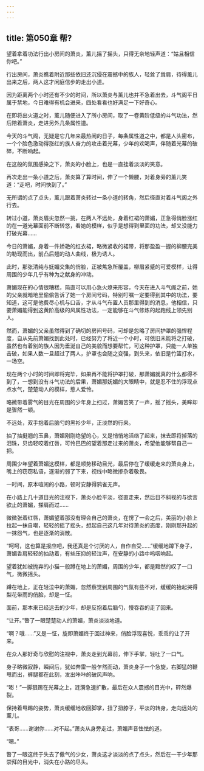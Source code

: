 ```yaml
---
---
---
```

title: 第050章 帮?
---



望着拿着功法行出小房间的萧炎，薰儿摇了摇头，只得无奈地轻声道：“姑且相信你吧。”

行出房间，萧炎瞧着附近那些依旧还沉侵在震撼中的族人，轻耸了耸肩，待得薰儿出来之后，两人这才闲庭信步的走出小道。

因为距离两个小时还有不少的时间，所以萧炎与薰儿也并不急着出去，斗气阁平日属于禁地，今日难得有机会进来，四处看看也好满足一下好奇心。

在即将出火道之时，薰儿随便进入了所小房间，取了一卷黄阶低级的斗气功法，然后陪着萧炎，走进另外几条属性道。

今天的斗气阁，无疑是它几年来最热闹的日子，每条属性道之中，都是人头密布，一个个脸色激动得涨红的族人奋力的攻击着光幕，少年的欢喝声，伴随着光幕的破碎，不断响起。

在这般的氛围感染之下，萧炎的小脸上，也是一直挂着淡淡的笑意。

再次走出一条小道之后，萧炎算了算时间，伸了一个懒腰，对着身旁的薰儿笑道：“走吧，时间快到了。”

无所谓的点了点头，薰儿跟着萧炎转过一条小道的转角，然后径直对着斗气阁之外行去。

转过小道，萧炎眉尖忽然一挑，在两人不远处，身着红裙的萧媚，正急得俏脸涨红的在一道光幕面前不断转悠，看她的模样，似乎是想得到里面的功法，却又没能力打破光幕……

今日的萧媚，身着一件娇艳的红衣裙，略微紧收的裙带，将那盈盈一握的柳腰完美的勒现而出，前凸后翘的动人曲线，极为诱人。

此时，那张清纯与妩媚交集的俏脸，正被焦急所覆盖，柳眉紧蹙的可爱模样，让得周围的少年几乎有种为之献身的冲动。

萧媚现在的心情很糟糕，简直可以用心急火燎来形容，今天在进入斗气阁之前，她的父亲就暗地里偷偷告诉了她一个房间号码，特别叮嘱一定要得到其中的功法，要知道，这可是他费尽心机与口舌，才从斗气布置人员那里得到的消息，他相信，只要萧媚能得到这黄阶高级的风属性功法，一定能够在斗气修炼的起跑线上领先别人。

然而，萧媚的父亲虽然得到了确切的房间号码，可却是忽略了房间护罩的强悍程度，自从先前萧媚找到此处时，已经努力了将近一个小时，可依旧未能将之打破，虽然也有着别的族人因为垂涎自己的美貌而想要帮忙，可这种护罩，只能一人单独击破，如果人数一旦超过了两人，护罩也会随之变强，到头来，依旧是竹篮打水，一场空。

现在两个小时的时间即将完毕，如果再不能将护罩打破，那萧媚就真的什么都得不到了，一想到没有斗气功法的后果，萧媚那妩媚的大眼睛中，就是忍不住的浮现点点水气，楚楚动人的模样，惹人爱怜。

略微带着雾气的目光在周围的少年身上扫过，萧媚苦笑了一声，摇了摇头，美眸却是骤然一顿。

不远处，双手抱着后脑勺的黑衫少年，正淡然的行来。

抽了抽挺翘的玉鼻，萧媚刚刚绝望的心，又是悄悄地活络了起来，抹去即将掉落的泪珠，贝齿轻咬着红唇，可怜巴巴的望着那走过来的萧炎，希望他能够帮自己一把。

周围少年望着萧媚这模样，都是顺势移动目光，最后停在了缓缓走来的萧炎身上，嘴上的窃窃私语，逐渐的弱了下来，视线中略微掺杂着敬畏。

一时间，原本喧闹的小路，顿时安静得鸦雀无声。

在小路上几十道目光的注视下，萧炎小脸平淡，径直走来，然后目不斜视的与欲言欲止的萧媚，搽肩而过……

微微张着红唇，萧媚望着那没有理会自己的萧炎，在愣了一会之后，美丽的小脸上拉起一抹自嘲，轻轻的摇了摇头，想起自己这几年对待萧炎的态度，刚刚那升起的一抹怨气，也是逐渐的消散。

“呵呵，这也算是报应吧，我还真是个讨厌的人，自作自受……”缓缓地蹲下身子，萧媚香肩轻轻的抽动着，有些压抑的轻泣声，在安静的小路中呜咽响起。

望着犹如被抛弃的小猫一般蹲在地上的萧媚，周围的少年，都是黯然的叹了一口气，微微摇头。

蹲在地上，正在轻泣中的萧媚，忽然察觉到周围的气氛有些不对，缓缓的抬起哭得梨花带雨的俏脸，却是一怔。

面前，那本来已经远去的少年，却是反抱着后脑勺，慢吞吞的走了回来。

“让开。”瞥了一眼楚楚动人的萧媚，萧炎淡淡地道。

“啊？哦……”又是一怔，旋即萧媚终于回过神来，俏脸浮现喜悦，乖乖的让了开来。

在众人那好奇与欣慰的注视中，萧炎走到光幕前，伸下手掌，轻吐了一口气。

身子略微寂静，瞬间后，犹如奔雷一般乍然而动，萧炎身子一个急旋，右脚猛的鞭甩而出，裤腿都在此刻，发出咔咔的破风声响。

“嘭！”一脚狠踢在光幕之上，涟漪急速扩散，最后在众人震撼的目光中，砰然爆裂。

保持着甩踢的姿势，萧炎缓缓地收回脚掌，扭了扭脖子，平淡的转身，走向远处的薰儿。

“表哥……谢谢你……对不起。”萧炎从身旁走过，萧媚声音怯怯的道。

“嗯。”

瞥了一眼这终于失去了傲气的少女，萧炎这才淡淡的点了点头，然后在一干少年那崇拜的目光中，消失在小路的尽头。